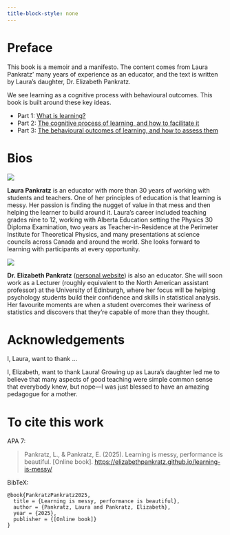 ```yaml
---
title-block-style: none
---
```


# Preface {.unnumbered}

This book is a memoir and a manifesto.
The content comes from Laura Pankratz' many years of experience as an educator, and the text is written by Laura's daughter, Dr. Elizabeth Pankratz.

We see learning as a cognitive process with behavioural outcomes.
This book is built around these key ideas.

- Part 1: [What is learning?](part1/intro-learning.qmd)
- Part 2: [The cognitive process of learning, and how to facilitate it](part2/intro-cognitive.qmd)
- Part 3: [The behavioural outcomes of learning, and how to assess them](part3/intro-behavioural.qmd)


# Bios

::: {.grid}

::: {.g-col-md-4 .g-col-12}
![](imgs/laura.jpg)
:::

::: {.g-col-md-8 .g-col-12}
**Laura Pankratz** is an educator with more than 30 years of working with students and teachers.
One of her principles of education is that learning is messy. 
Her passion is finding the nugget of value in that mess and then helping the learner to build around it. 
Laura's career included teaching grades nine to 12, working with Alberta Education setting the Physics 30 Diploma Examination, two years as Teacher-in-Residence at the Perimeter Institute for Theoretical Physics, and many presentations at science councils across Canada and around the world. 
She looks forward to learning with participants at every opportunity.
:::

::: {.g-col-md-4 .g-col-12}
![](imgs/elizabeth.png)
:::

::: {.g-col-md-8 .g-col-12}
**Dr. Elizabeth Pankratz** ([personal website](https://elizabethpankratz.github.io)) is also an educator.
She will soon work as a Lecturer (roughly equivalent to the North American assistant professor) at the University of Edinburgh, where her focus will be helping psychology students build their confidence and skills in statistical analysis.
Her favourite moments are when a student overcomes their wariness of statistics and discovers that they're capable of more than they thought.
:::


:::






# Acknowledgements

I, Laura, want to thank ...

I, Elizabeth, want to thank Laura!
Growing up as Laura's daughter led me to believe that many aspects of good teaching were simple common sense that everybody knew, but nope—I was just blessed to have an amazing pedagogue for a mother.


# To cite this work

APA 7:

> Pankratz, L., & Pankratz, E. (2025). Learning is messy, performance is beautiful. [Online book]. <https://elizabethpankratz.github.io/learning-is-messy/>


BibTeX:

``` 
@book{PankratzPankratz2025,
  title = {Learning is messy, performance is beautiful},
  author = {Pankratz, Laura and Pankratz, Elizabeth},
  year = {2025},
  publisher = {[Online book]}
}
```
